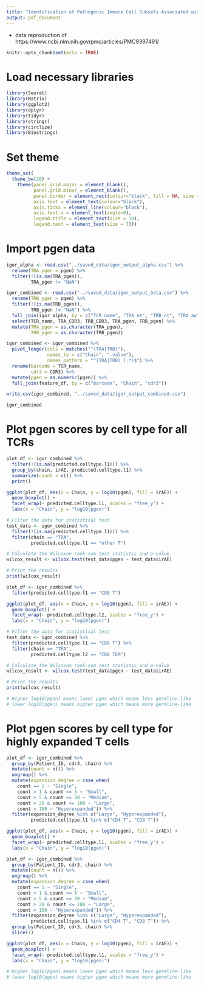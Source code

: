 ```yaml
---
title: "Identification of Pathogenic Immune Cell Subsets Associated with Checkpoint Inhibitor-induced Myocarditis"
output: pdf_document
---
```


 - data reproduction of https://www.ncbi.nlm.nih.gov/pmc/articles/PMC9397491/
 
```r
knitr::opts_chunk$set(echo = TRUE)
```

# Load necessary libraries

```r

library(Seurat)
library(Matrix)
library(ggplot2)
library(dplyr)
library(tidyr)
library(stringr)
library(circlize)
library(Biostrings)

```

# Set theme

```r

theme_set(
  theme_bw(20) +
    theme(panel.grid.major = element_blank(),
          panel.grid.minor = element_blank(),
          panel.border = element_rect(colour="black", fill = NA, size = 1),
          axis.text = element_text(colour="black"),
          axis.ticks = element_line(colour="black"),
          axis.text.x = element_text(angle=0),
          legend.title = element_text(size = 10),
          legend.text = element_text(size = 7)))

```

# Import pgen data

```r

igor_alpha <- read.csv("../saved_data/igor_output_alpha.csv") %>%
  rename(TRA_pgen = pgen) %>%
  filter(!(is.na(TRA_pgen)),
         TRA_pgen != "NaN")

igor_combined <- read.csv("../saved_data/igor_output_beta.csv") %>%
  rename(TRB_pgen = pgen) %>%
  filter(!(is.na(TRB_pgen)),
         TRB_pgen != "NaN") %>%
  full_join(igor_alpha, by = c("TCR_name", "TRA_nt", "TRB_nt", "TRA_aa", "TRB_aa", "TRAV", "TRAJ", "TRA_CDR3", "TRBV", "TRBJ", "TRB_CDR3", "TRAC", "TRBC", "TRA_leader", "TRB_leader", "Linker", "Link_order", "TRA_5_prime_seq", "TRA_3_prime_seq", "TRB_5_prime_seq", "TRB_3_prime_seq", "Linked_nt", "Linked_aa", "Warnings.Errors")) %>%
  select(TCR_name, TRA_CDR3, TRB_CDR3, TRA_pgen, TRB_pgen) %>%
  mutate(TRA_pgen = as.character(TRA_pgen),
         TRB_pgen = as.character(TRB_pgen))

igor_combined <- igor_combined %>%
  pivot_longer(cols = matches("^(TRA|TRB)"),
               names_to = c("Chain", ".value"),
               names_pattern = "^(TRA|TRB)_(.*)$") %>%
  rename(barcode = TCR_name,
         cdr3 = CDR3) %>%
  mutate(pgen = as.numeric(pgen)) %>%
  full_join(feature_df, by = c("barcode", "Chain", "cdr3"))

write.csv(igor_combined, "../saved_data/igor_output_combined.csv")

igor_combined

```

# Plot pgen scores by cell type for all TCRs

```r

plot_df <- igor_combined %>%
  filter(!(is.na(predicted.celltype.l1))) %>%
  group_by(chain, irAE, predicted.celltype.l1) %>%
  summarize(count = n()) %>%
  print()

ggplot(plot_df, aes(x = Chain, y = log10(pgen), fill = irAE)) +
  geom_boxplot() +
  facet_wrap(~ predicted.celltype.l1, scales = "free_y") +
  labs(x = "Chain", y = "log10(pgen)")

# Filter the data for statistical test
test_data <- igor_combined %>%
  filter(!(is.na(predicted.celltype.l1))) %>%
  filter(chain == "TRA",
         predicted.celltype.l1 == "other T")

# Calculate the Wilcoxon rank-sum test statistic and p-value
wilcox_result <- wilcox.test(test_data$pgen ~ test_data$irAE)

# Print the results
print(wilcox_result)

plot_df <- igor_combined %>%
  filter(predicted.celltype.l1 == "CD8 T")

ggplot(plot_df, aes(x = Chain, y = log10(pgen), fill = irAE)) +
  geom_boxplot() +
  facet_wrap(~ predicted.celltype.l2, scales = "free_y") +
  labs(x = "Chain", y = "log10(pgen)")

# Filter the data for statistical test
test_data <- igor_combined %>%
  filter(predicted.celltype.l1 == "CD8 T") %>%
  filter(chain == "TRA",
         predicted.celltype.l2 == "CD8 TEM")

# Calculate the Wilcoxon rank-sum test statistic and p-value
wilcox_result <- wilcox.test(test_data$pgen ~ test_data$irAE)

# Print the results
print(wilcox_result)

# Higher log10(pgen) means lower pgen which means less germline-like
# lower log10(pgen) means higher pgen which means more germline-like

```

# Plot pgen scores by cell type for highly expanded T cells

```r

plot_df <- igor_combined %>%
  group_by(Patient_ID, cdr3, chain) %>%
  mutate(count = n()) %>%
  ungroup() %>%
  mutate(expansion_degree = case_when(
    count == 1 ~ "Single",
    count > 1 & count <= 5 ~ "Small",
    count > 5 & count <= 20 ~ "Medium",
    count > 20 & count <= 100 ~ "Large",
    count > 100 ~ "Hyperexpanded")) %>%
  filter(expansion_degree %in% c("Large", "Hyperexpanded"),
         predicted.celltype.l1 %in% c("CD4 T", "CD8 T"))

ggplot(plot_df, aes(x = Chain, y = log10(pgen), fill = irAE)) +
  geom_boxplot() +
  facet_wrap(~ predicted.celltype.l1, scales = "free_y") +
  labs(x = "Chain", y = "log10(pgen)")

plot_df <- igor_combined %>%
  group_by(Patient_ID, cdr3, chain) %>%
  mutate(count = n()) %>%
  ungroup() %>%
  mutate(expansion_degree = case_when(
    count == 1 ~ "Single",
    count > 1 & count <= 5 ~ "Small",
    count > 5 & count <= 20 ~ "Medium",
    count > 20 & count <= 100 ~ "Large",
    count > 100 ~ "Hyperexpanded")) %>%
  filter(expansion_degree %in% c("Large", "Hyperexpanded"),
         predicted.celltype.l1 %in% c("CD4 T", "CD8 T")) %>%
  group_by(Patient_ID, cdr3, chain) %>%
  slice(1)

ggplot(plot_df, aes(x = Chain, y = log10(pgen), fill = irAE)) +
  geom_boxplot() +
  facet_wrap(~ predicted.celltype.l1, scales = "free_y") +
  labs(x = "Chain", y = "log10(pgen)")

# Higher log10(pgen) means lower pgen which means less germline-like
# lower log10(pgen) means higher pgen which means more germline-like

```